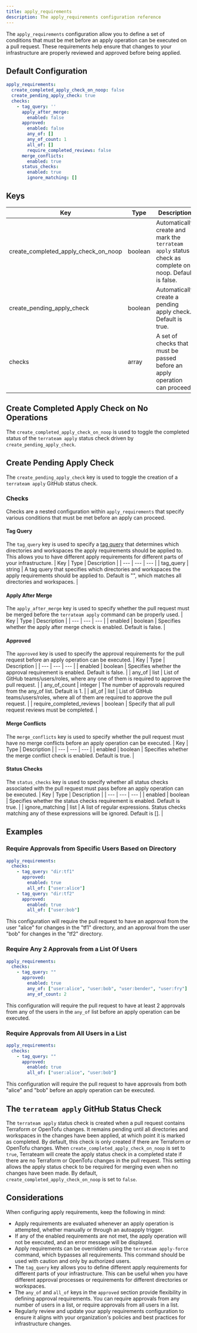 ```yaml
---
title: apply_requirements
description: The apply_requirements configuration reference
---
```


The `apply_requirements` configuration allow you to define a set of conditions that must be met before an apply operation can be executed on a pull request. These requirements help ensure that changes to your infrastructure are properly reviewed and approved before being applied.

## Default Configuration

```yaml
apply_requirements:
  create_completed_apply_check_on_noop: false
  create_pending_apply_check: true
  checks:
    - tag_query: ''
      apply_after_merge:
        enabled: false
      approved:
        enabled: false
        any_of: []
        any_of_count: 1
        all_of: []
        require_completed_reviews: false
      merge_conflicts:
        enabled: true
      status_checks:
        enabled: true
        ignore_matching: []
```

## Keys
| Key | Type | Description |
| --- | --- | --- |
| create_completed_apply_check_on_noop | boolean | Automatically create and mark the `terrateam apply` status check as complete on noop. Default is false. |
| create_pending_apply_check | boolean | Automatically create a pending apply check. Default is true. |
| checks | array | A set of checks that must be passed before an apply operation can proceed. |

## Create Completed Apply Check on No Operations
The `create_completed_apply_check_on_noop` is used to toggle the completed status of the `terrateam apply` status check driven by `create_pending_apply_check`.

## Create Pending Apply Check
The `create_pending_apply_check` key is used to toggle the creation of a `terrateam apply` GitHub status check.

### Checks
Checks are a nested configuration within `apply_requirements` that specify various conditions that must be met before an apply can proceed.

#### Tag Query
The `tag_query` key is used to specify a [tag query](/advanced-workflows/tags/) that determines which directories and workspaces the apply requirements should be applied to. This allows you to have different apply requirements for different parts of your infrastructure.
| Key | Type | Description |
| --- | --- | --- |
| tag_query | string | A tag query that specifies which directories and workspaces the apply requirements should be applied to. Default is "", which matches all directories and workspaces. |

#### Apply After Merge
The `apply_after_merge` key is used to specify whether the pull request must be merged before the `terrateam apply` command can be properly used.
| Key | Type | Description |
| --- | --- | --- |
| enabled | boolean | Specifies whether the apply after merge check is enabled. Default is false. |

#### Approved
The `approved` key is used to specify the approval requirements for the pull request before an apply operation can be executed.
| Key | Type | Description |
| --- | --- | --- |
| enabled | boolean | Specifies whether the approval requirement is enabled. Default is false. |
| any_of | list | List of GitHub teams/users/roles, where any one of them is required to approve the pull request. |
| any_of_count | integer | The number of approvals required from the any_of list. Default is 1. |
| all_of | list | List of GitHub teams/users/roles, where all of them are required to approve the pull request. |
| require_completed_reviews | boolean | Specify that all pull request reviews must be completed. |

#### Merge Conflicts
The `merge_conflicts` key is used to specify whether the pull request must have no merge conflicts before an apply operation can be executed.
| Key | Type | Description |
| --- | --- | --- |
| enabled | boolean | Specifies whether the merge conflict check is enabled. Default is true. |

#### Status Checks
The `status_checks` key is used to specify whether all status checks associated with the pull request must pass before an apply operation can be executed.
| Key | Type | Description |
| --- | --- | --- |
| enabled | boolean | Specifies whether the status checks requirement is enabled. Default is true. |
| ignore_matching | list | A list of regular expressions. Status checks matching any of these expressions will be ignored. Default is []. |

## Examples
### Require Approvals from Specific Users Based on Directory
```yaml
apply_requirements:
  checks:
    - tag_query: "dir:tf1"
      approved:
        enabled: true
        all_of: ["user:alice"]
    - tag_query: "dir:tf2"
      approved:
        enabled: true
        all_of: ["user:bob"]
```
This configuration will require the pull request to have an approval from the user "alice" for changes in the "tf1" directory, and an approval from the user "bob" for changes in the "tf2" directory.
### Require Any 2 Approvals from a List Of Users
```yaml
apply_requirements:
  checks:
    - tag_query: ""
      approved:
        enabled: true
        any_of: ["user:alice", "user:bob", "user:bender", "user:fry"]
        any_of_count: 2
```
This configuration will require the pull request to have at least 2 approvals from any of the users in the `any_of` list before an apply operation can be executed.
### Require Approvals from All Users in a List
```yaml
apply_requirements:
  checks:
    - tag_query: ""
      approved:
        enabled: true
        all_of: ["user:alice", "user:bob"]
```
This configuration will require the pull request to have approvals from both "alice" and "bob" before an apply operation can be executed.

## The `terrateam apply` GitHub Status Check
The `terrateam apply` status check is created when a pull request contains Terraform or OpenTofu changes. It remains pending until all directories and workspaces in the changes have been applied, at which point it is marked as completed. By default, this check is only created if there are Terraform or OpenTofu changes. When `create_completed_apply_check_on_noop` is set to `true`, Terrateam will create the apply status check in a completed state if there are no Terraform or OpenTofu changes in the pull request. This setting allows the apply status check to be required for merging even when no changes have been made. By default, `create_completed_apply_check_on_noop` is set to `false`.

## Considerations
When configuring apply requirements, keep the following in mind:
- Apply requirements are evaluated whenever an apply operation is attempted, whether manually or through an autoapply trigger.
- If any of the enabled requirements are not met, the apply operation will not be executed, and an error message will be displayed.
- Apply requirements can be overridden using the `terrateam apply-force` command, which bypasses all requirements. This command should be used with caution and only by authorized users.
- The `tag_query` key allows you to define different apply requirements for different parts of your infrastructure. This can be useful when you have different approval processes or requirements for different directories or workspaces.
- The `any_of` and `all_of` keys in the `approved` section provide flexibility in defining approval requirements. You can require approvals from any number of users in a list, or require approvals from all users in a list.
- Regularly review and update your apply requirements configuration to ensure it aligns with your organization's policies and best practices for infrastructure changes.
